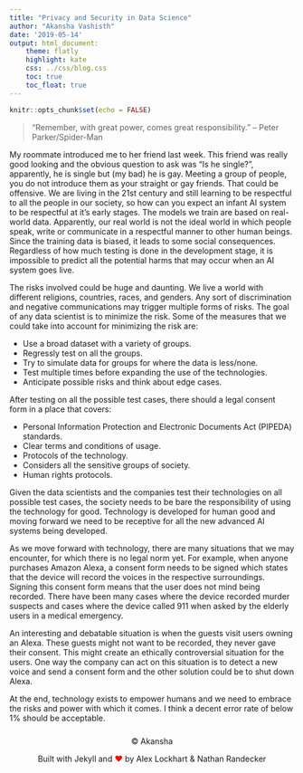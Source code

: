 ```yaml
---
title: "Privacy and Security in Data Science"
author: "Akansha Vashisth"
date: '2019-05-14'
output: html_document:
    theme: flatly
    highlight: kate
    css: ../css/blog.css
    toc: true
    toc_float: true
---
```


```r
knitr::opts_chunk$set(echo = FALSE)
```

> “Remember, with great power, comes great responsibility.” – Peter Parker/Spider-Man

My roommate introduced me to her friend last week. This friend was really good looking and the obvious question to ask was "Is he single?", apparently, he is single but (my bad) he is gay. Meeting a group of people, you do not introduce them as your straight or gay friends. That could be offensive. We are living in the 21st century and still learning to be respectful to all the people in our society, so how can you expect an infant AI system to be respectful at it's early stages. The models we train are based on real-world data. Apparently, our real world is not the ideal world in which people speak, write or communicate in a respectful manner to other human beings. Since the training data is biased, it leads to some social consequences. Regardless of how much testing is done in the development stage, it is impossible to predict all the potential harms that may occur when an AI system goes live.

The risks involved could be huge and daunting. We live a world with different religions, countries, races, and genders. Any sort of discrimination and negative communications may trigger multiple forms of risks. The goal of any data scientist is to minimize the risk. Some of the measures that we could take into account for minimizing the risk are:

-   Use a broad dataset with a variety of groups.
-   Regressly test on all the groups.
-   Try to simulate data for groups for where the data is less/none.
-   Test multiple times before expanding the use of the technologies.
-   Anticipate possible risks and think about edge cases.

After testing on all the possible test cases, there should a legal consent form in a place that covers:

-   Personal Information Protection and Electronic Documents Act (PIPEDA) standards.
-   Clear terms and conditions of usage.
-   Protocols of the technology.
-   Considers all the sensitive groups of society.
-   Human rights protocols.

Given the data scientists and the companies test their technologies on all possible test cases, the society needs to be bare the responsibility of using the technology for good. Technology is developed for human good and moving forward we need to be receptive for all the new advanced AI systems being developed.

As we move forward with technology, there are many situations that we may encounter, for which there is no legal norm yet. For example, when anyone purchases Amazon Alexa, a consent form needs to be signed which states that the device will record the voices in the respective surroundings. Signing this consent form means that the user does not mind being recorded. There have been many cases where the device recorded murder suspects and cases where the device called 911 when asked by the elderly users in a medical emergency.

An interesting and debatable situation is when the guests visit users owning an Alexa. These guests might not want to be recorded, they never gave their consent. This might create an ethically controversial situation for the users. One way the company can act on this situation is to detect a new voice and send a consent form and the other solution could be to shut down Alexa.

At the end, technology exists to empower humans and we need to embrace the risks and power with which it comes. I think a decent error rate of below 1% should be acceptable.
<style>
.footer {
width: 100%;
bottom: 0pt;
padding: 10px 0;
text-align: center;
border: none;
}
.love {
color: red;
}
.footer a {
text-decoration: none;
margin: 0;
}
</style>

<footer class="footer">
<p>&copy; Akansha</p>
<p>Built with Jekyll and <span class="love">&#10084;</span> by <a href="http://alexlockhart.ca">Alex Lockhart</a> & <a href="https://github.com/nrandecker/particle">Nathan Randecker</a></p>
</footer>
